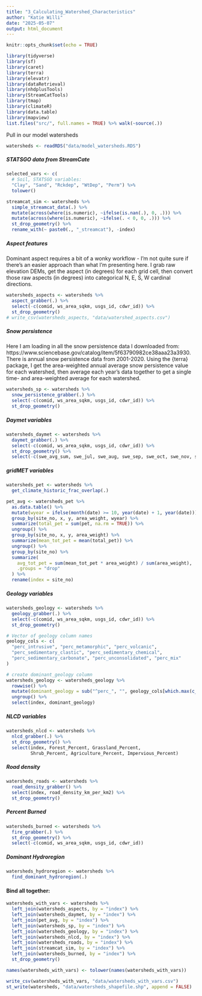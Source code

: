 ```yaml
---
title: "3_Calculating_Watershed_Characteristics"
author: "Katie Willi"
date: "2025-05-07"
output: html_document
---
```


```r
knitr::opts_chunk$set(echo = TRUE)
```

```r
library(tidyverse)
library(sf)
library(caret)
library(terra)
library(elevatr)
library(dataRetrieval)
library(nhdplusTools)
library(StreamCatTools)
library(tmap)
library(climateR)
library(data.table)
library(mapview)
list.files("src/", full.names = TRUE) %>% walk(~source(.))
```

Pull in our model watersheds

```r
watersheds <- readRDS("data/model_watersheds.RDS") 
```

##### STATSGO data from StreamCate

```r
selected_vars <- c(
  # Soil, STATSGO variables:
  "Clay", "Sand", "Rckdep", "WtDep", "Perm") %>% 
  tolower()

streamcat_sim <- watersheds %>%
  simple_streamcat_data(.) %>%
  mutate(across(where(is.numeric), ~ifelse(is.nan(.), 0, .))) %>%
  mutate(across(where(is.numeric), ~ifelse(. < 0, 0, .))) %>%
  st_drop_geometry() %>%
  rename_with(~ paste0(., "_streamcat"), -index) 
```

##### Aspect features

Dominant aspect requires a bit of a wonky workflow - I'm not quite sure if there's an easier approach than what I'm presenting here. I grab raw elevation DEMs, get the aspect (in degrees) for each grid cell, then convert those raw aspects (in degrees) into categorical N, E, S, W cardinal directions.

```r
watersheds_aspects <- watersheds %>%
  aspect_grabber(.) %>%
  select(-c(comid, ws_area_sqkm, usgs_id, cdwr_id)) %>% 
  st_drop_geometry() 
# write_csv(watersheds_aspects, "data/watershed_aspects.csv")
```

##### Snow persistence

Here I am loading in all the snow persistence data I downloaded from: https://www.sciencebase.gov/catalog/item/5f63790982ce38aaa23a3930. There is annual snow persistence data from 2001-2020. Using the {terra} package, I get the area-weighted annual average snow persistence value for each watershed, then average each year's data together to get a single time- and area-weighted average for each watershed.

```r
watersheds_sp <- watersheds %>%
  snow_persistence_grabber(.) %>%
  select(-c(comid, ws_area_sqkm, usgs_id, cdwr_id)) %>% 
  st_drop_geometry()
```

##### Daymet variables

```r
watersheds_daymet <- watersheds %>%
  daymet_grabber(.) %>%
  select(-c(comid, ws_area_sqkm, usgs_id, cdwr_id)) %>% 
  st_drop_geometry() %>%
  select(-c(swe_avg_sum, swe_jul, swe_aug, swe_sep, swe_oct, swe_nov, swe_dec))
```


##### gridMET variables
```r
watersheds_pet <- watersheds %>%
  get_climate_historic_frac_overlap(.)

pet_avg <- watersheds_pet %>%
  as.data.table() %>%
  mutate(wyear = ifelse(month(date) >= 10, year(date) + 1, year(date))) %>%
  group_by(site_no, x, y, area_weight, wyear) %>%
  summarize(total_pet = sum(pet, na.rm = TRUE)) %>%
  ungroup() %>%
  group_by(site_no, x, y, area_weight) %>%
  summarize(mean_tot_pet = mean(total_pet)) %>%
  ungroup() %>%
  group_by(site_no) %>%
  summarize(
    avg_tot_pet = sum(mean_tot_pet * area_weight) / sum(area_weight),
    .groups = "drop"
  ) %>%
  rename(index = site_no)
```

##### Geology variables

```r
watersheds_geology <- watersheds %>%
  geology_grabber(.) %>%
  select(-c(comid, ws_area_sqkm, usgs_id, cdwr_id)) %>% 
  st_drop_geometry()

# Vector of geology column names
geology_cols <- c(
  "perc_intrusive", "perc_metamorphic", "perc_volcanic",
  "perc_sedimentary_clastic", "perc_sedimentary_chemical",
  "perc_sedimentary_carbonate", "perc_unconsolidated", "perc_mix"
)

# create dominant_geology column
watersheds_geology <- watersheds_geology %>%
  rowwise() %>%
  mutate(dominant_geology = sub("^perc_", "", geology_cols[which.max(c_across(all_of(geology_cols)))])) %>%
  ungroup() %>%
  select(index, dominant_geology)
```

##### NLCD variables

```r
watersheds_nlcd <- watersheds %>%
  nlcd_grabber(.) %>%
  st_drop_geometry() %>%
  select(index, Forest_Percent, Grassland_Percent,
         Shrub_Percent, Agriculture_Percent, Impervious_Percent)
```

##### Road density
```r
watersheds_roads <- watersheds %>%
  road_density_grabber() %>%
  select(index, road_density_km_per_km2) %>%
  st_drop_geometry()
```

##### Percent Burned
```r
watersheds_burned <- watersheds %>%
  fire_grabber(.) %>%
  st_drop_geometry() %>%
  select(-c(comid, ws_area_sqkm, usgs_id, cdwr_id)) 
```

##### Dominant Hydroregion
```r
watersheds_hydroregion <- watersheds %>%
  find_dominant_hydroregion(.)
```

#### Bind all together:
```r
watersheds_with_vars <- watersheds %>%
  left_join(watersheds_aspects, by = "index") %>%
  left_join(watersheds_daymet, by = "index") %>%
  left_join(pet_avg, by = "index") %>%
  left_join(watersheds_sp, by = "index") %>%
  left_join(watersheds_geology, by = "index") %>%
  left_join(watersheds_nlcd, by = "index") %>%
  left_join(watersheds_roads, by = "index") %>%
  left_join(streamcat_sim, by = "index") %>%
  left_join(watersheds_burned, by = "index") %>%
  st_drop_geometry()

names(watersheds_with_vars) <- tolower(names(watersheds_with_vars))

write_csv(watersheds_with_vars, "data/watersheds_with_vars.csv")
st_write(watersheds, "data/watersheds_shapefile.shp", append = FALSE)
```